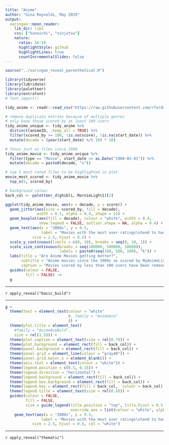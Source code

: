 ```yaml
---
title: "Anime"
author: "Gina Reynolds, May 2019"
output:
  xaringan::moon_reader:
    lib_dir: libs
    css: ["kunoichi", "ninjutsu"]
    nature:
      ratio: 16:10
      highlightStyle: github
      highlightLines: true
      countIncrementalSlides: false
---
```





```r
source("../xaringan_reveal_parenthetical.R")
```

```r
library(tidyverse)
library(lubridate)
library(paletteer) 
library(extrafont)
# font_import()
```

```r
tidy_anime <- readr::read_csv("https://raw.githubusercontent.com/rfordatascience/tidytuesday/master/data/2019/2019-04-23/tidy_anime.csv")

# remove duplicate entries because of multiple genres
# only keep those scored by at least 100 users
tidy_anime_unique <- tidy_anime %>% 
  distinct(animeID, .keep_all = TRUE) %>% 
  filter(scored_by >= 100, !is.na(score), !is.na(start_date)) %>% 
  mutate(decade = (year(start_date) %/% 10) * 10)

# focus just on films since 1960
tidy_anime_movie <- tidy_anime_unique %>% 
  filter(type == "Movie", start_date >= as.Date("1960-01-01")) %>% 
  mutate(decade = paste0(decade, "s"))

# top 5 most rated films to be highlighted in plot
movie_most_scored <- tidy_anime_movie %>% 
  top_n(5, scored_by) 

# background colour
back_col <- paletteer_d(ghibli, MarnieLight1)[2]
```


```r
ggplot(tidy_anime_movie, aes(x = decade, y = score)) +
  geom_jitter(aes(size = scored_by, fill = decade), 
              width = 0.1, alpha = 0.4, shape = 21) +
  geom_boxplot(aes(fill = decade), colour = "white", width = 0.4,
               show.legend = FALSE, outlier.shape = NA, alpha = 0.4) +
  geom_text(aes(x = "2000s", y = 9.5, 
                label = "Movies with the most user ratings\ntend to have the highest scores"),
            size = 2.5, hjust = 0.5) +
  scale_y_continuous(limits = c(0, 10), breaks = seq(0, 10, 2)) +
  scale_size_continuous(breaks = seq(100000, 500000, 100000), 
                        labels = paste0(seq(100, 500, 100), "k")) +
  labs(title = "Are Anime Movies getting better?",
       subtitle = "Anime movies since the 1960s as scored by MyAnimeList users",
       caption = "Movies scored by less than 100 users have been removed\n@committedtotape") +
  guides(colour = FALSE,
         fill = FALSE) ->
  g
```

---

`r apply_reveal("basic_build")`

---

```r
g +
  theme(text = element_text(colour = "white"
                            #, family = "AnimeAce"
                            )) +
  theme(plot.title = element_text(
    #family = "AnimeAceBold", 
    size = rel(1.5))) +
  theme(plot.caption = element_text(size = rel(0.7))) +
  theme(plot.background = element_rect(fill = back_col)) +
  theme(panel.background = element_rect(fill = back_col)) +
  theme(panel.grid = element_line(colour = "gray40")) +
  theme(panel.grid.major.x = element_blank()) +
  theme(axis.text = element_text(colour = "white")) +
  theme(legend.position = c(0.5, 0.15)) +
  theme(legend.direction = "horizontal") +
  theme(legend.background = element_rect(fill = back_col)) +
  theme(legend.box.background = element_rect(fill = back_col)) +
  theme(legend.key = element_rect(fill = back_col,  colour = back_col)) +
  theme(legend.title = element_text(size = rel(0.8))) +
  guides(colour = FALSE,
         fill = FALSE,
         size = guide_legend(title.position = "top", title.hjust = 0.5,
                             override.aes = list(colour = "white", alpha = 1))) +
    geom_text(aes(x = "2000s", y = 9.5, 
                label = "Movies with the most user ratings\ntend to have the highest scores"),
            size = 2.5, hjust = 0.5, col = "white")
```

---

`r apply_reveal("thematic")`
